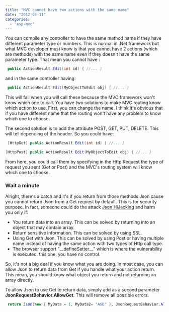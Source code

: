 ```yaml
---
title: "MVC cannot have two actions with the same name"
date: "2012-04-11"
categories: 
  - "asp-mvc"
---
```


You can compile any controller to have the same method name if they have different parameter type or numbers. This is normal in .Net framework but what MVC developer must know is that you cannot have 2 actions (which are methods) with the same name even if they doesn't have the same parameter type. That mean you cannot have :


```csharp
 public ActionResult Edit(int id) { //... } 
```

and in the same controller having:


```csharp
 public ActionResult Edit(MyObjectToEdit obj) { //... } 
```

This will fail when you will call these because the MVC framework won't know which one to call. You have two solutions to make MVC routing know which action to use. First, you can change the name. I think it's obvious that if you have different name that the routing won't have any problem to know which one to choose.

The second solution is to add the attribute POST, GET, PUT, DELETE. This will tell depending of the header. So you could have:


```csharp
 [HttpGet] public ActionResult Edit(int id) { //... }

[HttpPost] public ActionResult Edit(MyObjectToEdit obj) { //... } 
```

From here, you could call them by specifying in the Http Request the type of request you sent (Get or Post) and the MVC's routing system will know which one to choose.

### Wait a minute

Alright, there's a catch and it's if you return from those methods Json cause you cannot return Json from a Get request by default. This is for security purpose. In fact, someone could do the attack [Json HiJacking](http://haacked.com/archive/2009/06/25/json-hijacking.aspx) and harm you only if:

- You return data into an array. This can be solved by returning into an object that may contain array.
- Return sensitive information. This can be solved by using SSL.
- Using Get with Json. This can be solved by using Post or having multiple name instead of having the same action with two types of Http call type.
- The browser support "\_\_defineSetter\_\_" which is where the vulnerability is executed. this one, you have no control.

So, it's not a big deal if you know what you are doing. In most case, you can allow Json to return data from Get if you handle what your action return. This mean, you should know what object you return and not returning an array directly.

To allow Json to use Get to return data, simply add as a second parameter **JsonRequestBehavior.AllowGet**. This will remove all possible errors.


```csharp
 return Json(new { MyData = 1, MyData2= "ASD" }, JsonRequestBehavior.AllowGet); 
```
